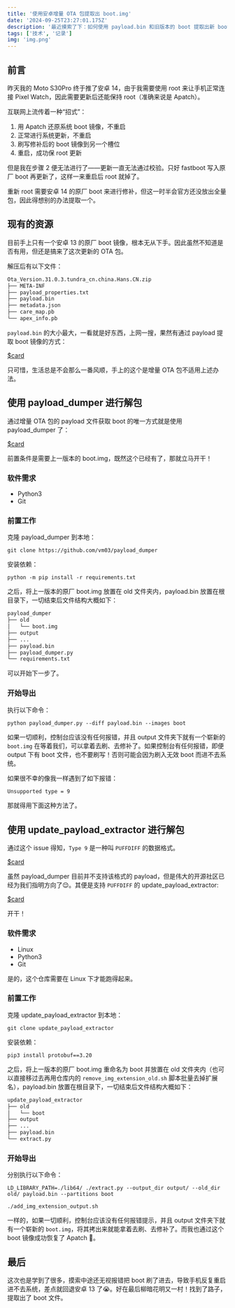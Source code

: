 ```yaml
---
title: '使用安卓增量 OTA 包提取出 boot.img'
date: '2024-09-25T23:27:01.175Z'
description: '最近摸索了下：如何使用 payload.bin 和旧版本的 boot 提取出新 boot'
tags: ['技术', '记录']
img: 'img.png'
---
```


## 前言

昨天我的 Moto S30Pro 终于推了安卓 14，由于我需要使用 root 来让手机正常连接 Pixel Watch，因此需要更新后还能保持 root（准确来说是 Apatch）。

互联网上流传着一种“招式”：

1. 用 Apatch 还原系统 boot 镜像，不重启
2. 正常进行系统更新，不重启
3. 刷写修补后的 boot 镜像到另一个槽位
4. 重启，成功保 root 更新

但是我在步骤 2 便无法进行了——更新一直无法通过校验。只好 fastboot 写入原厂 boot 再更新了，这样一来重启后 root 就掉了。

重新 root 需要安卓 14 的原厂 boot 来进行修补，但这一时半会官方还没放出全量包，因此得想别的办法提取一个。

## 现有的资源

目前手上只有一个安卓 13 的原厂 boot 镜像，根本无从下手。因此虽然不知道是否有用，但还是搞来了这次更新的 OTA 包。

解压后有以下文件：

```txt
Ota_Version.31.0.3.tundra_cn.china.Hans.CN.zip
├── META-INF
├── payload_properties.txt
├── payload.bin
├── metadata.json
├── care_map.pb
└── apex_info.pb
```

`payload.bin` 的大小最大，一看就是好东西，上网一搜，果然有通过 payload 提取 boot 镜像的方式：

[$card](https://magiskcn.com/payload-dumper-go-boot)

只可惜，生活总是不会那么一番风顺，手上的这个是增量 OTA 包不适用上述办法。

## 使用 payload_dumper 进行解包

通过增量 OTA 包的 payload 文件获取 boot 的唯一方式就是使用 payload_dumper 了：

[$card](https://github.com/vm03/payload_dumper)

前置条件是需要上一版本的 boot.img，既然这个已经有了，那就立马开干！

### 软件需求

- Python3
- Git

### 前置工作

克隆 payload_dumper 到本地：

```shell
git clone https://github.com/vm03/payload_dumper
```

安装依赖：

```shell
python -m pip install -r requirements.txt
```

之后，将上一版本的原厂 boot.img 放置在 old 文件夹内，payload.bin 放置在根目录下，一切结束后文件结构大概如下：

```txt
payload_dumper
├── old
│   └── boot.img
├── output
├── ...
├── payload.bin
├── payload_dumper.py
└── requirements.txt
```

可以开始下一步了。

### 开始导出

执行以下命令：

```shell
python payload_dumper.py --diff payload.bin --images boot
```

如果一切顺利，控制台应该没有任何报错，并且 output 文件夹下就有一个崭新的 `boot.img` 在等着我们，可以拿着去刷、去修补了。如果控制台有任何报错，即便 output 下有 boot 文件，也不要刷写！否则可能会因为刷入无效 boot 而进不去系统。

如果很不幸的像我一样遇到了如下报错：

```txt
Unsupported type = 9
```

那就得用下面这种方法了。

## 使用 update_payload_extractor 进行解包

通过这个 issue 得知，`Type 9` 是一种叫 `PUFFDIFF` 的数据格式。

[$card](https://github.com/vm03/payload_dumper/issues/10)

虽然 payload_dumper 目前并不支持该格式的 payload，但是伟大的开源社区已经为我们指明方向了😌。其便是支持 `PUFFDIFF` 的 update_payload_extractor:

[$card](https://github.com/mrslezak/update_payload_extractor)

开干！

### 软件需求

- Linux
- Python3
- Git

是的，这个仓库需要在 Linux 下才能跑得起来。

### 前置工作

克隆 update_payload_extractor 到本地：

```shell
git clone update_payload_extractor
```

安装依赖：

```shell
pip3 install protobuf==3.20
```

之后，将上一版本的原厂 boot.img 重命名为 boot 并放置在 old 文件夹内（也可以直接移过去再用仓库内的 `remove_img_extension_old.sh` 脚本批量去掉扩展名），payload.bin 放置在根目录下，一切结束后文件结构大概如下：

```txt
update_payload_extractor
├── old
│   └── boot
├── output
├── ...
├── payload.bin
└── extract.py
```

### 开始导出

分别执行以下命令：

```shell
LD_LIBRARY_PATH=./lib64/ ./extract.py --output_dir output/ --old_dir old/ payload.bin --partitions boot

./add_img_extension_output.sh
```

一样的，如果一切顺利，控制台应该没有任何报错提示，并且 output 文件夹下就有一个崭新的 `boot.img`，将其拷出来就能拿着去刷、去修补了。而我也通过这个 boot 镜像成功恢复了 Apatch 🥳。

## 最后

这次也是学到了很多，摸索中途还无视报错把 boot 刷了进去，导致手机反复重启进不去系统，差点就回退安卓 13 了😭。好在最后柳暗花明又一村！找到了路子，提取出了 boot 文件。
